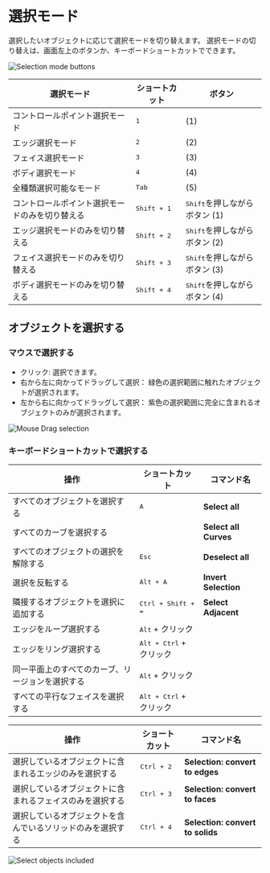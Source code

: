 # 選択モード

選択したいオブジェクトに応じて選択モードを切り替えます。
選択モードの切り替えは、画面左上のボタンか、キーボードショートカットでできます。

![Selection mode buttons](/img/selection-mode-buttons.png)

| 選択モード                                     | ショートカット       | ボタン                                |
| ---------------------------------------------- | -------------------- | ------------------------------------- |
| コントロールポイント選択モード                 | <kbd>1</kbd>         | (1)                                   |
| エッジ選択モード                               | <kbd>2</kbd>         | (2)                                   |
| フェイス選択モード                             | <kbd>3</kbd>         | (3)                                   |
| ボディ選択モード                               | <kbd>4</kbd>         | (4)                                   |
| 全種類選択可能なモード                         | <kbd>Tab</kbd>       | (5)                                   |
| コントロールポイント選択モードのみを切り替える | <kbd>Shift + 1</kbd> | <kbd>Shift</kbd>を押しながらボタン (1) |
| エッジ選択モードのみを切り替える               | <kbd>Shift + 2</kbd> | <kbd>Shift</kbd>を押しながらボタン (2) |
| フェイス選択モードのみを切り替える             | <kbd>Shift + 3</kbd> | <kbd>Shift</kbd>を押しながらボタン (3) |
| ボディ選択モードのみを切り替える               | <kbd>Shift + 4</kbd> | <kbd>Shift</kbd>を押しながらボタン (4) |

## オブジェクトを選択する

### マウスで選択する

- クリック: 選択できます。
- 右から左に向かってドラッグして選択： 緑色の選択範囲に触れたオブジェクトが選択されます。
- 左から右に向かってドラッグして選択： 紫色の選択範囲に完全に含まれるオブジェクトのみが選択されます。

![Mouse Drag selection](/img/mouse-drag-selection.gif)

### キーボードショートカットで選択する

| 操作                                             | ショートカット                   | コマンド名            |
| ------------------------------------------------ | -------------------------------- | --------------------- |
| すべてのオブジェクトを選択する                   | <kbd>A</kbd>                     | **Select all**        |
| すべてのカーブを選択する                         |                                  | **Select all Curves** |
| すべてのオブジェクトの選択を解除する             | <kbd>Esc</kbd>                   | **Deselect all**      |
| 選択を反転する                                   | <kbd>Alt + A</kbd>               | **Invert Selection**  |
| 隣接するオブジェクトを選択に追加する             | <kbd>Ctrl + Shift + =</kbd>      | **Select Adjacent**   |
| エッジをループ選択する                           | <kbd>Alt</kbd> + クリック        |                       |
| エッジをリング選択する                           | <kbd>Alt + Ctrl</kbd> + クリック |                       |
| 同一平面上のすべてのカーブ、リージョンを選択する | <kbd>Alt</kbd> + クリック           |                       |
| すべての平行なフェイスを選択する                 | <kbd>Alt + Ctrl</kbd> + クリック |                       |

| 操作                                                       | ショートカット      | コマンド名                       |
| ---------------------------------------------------------- | ------------------- | -------------------------------- |
| 選択しているオブジェクトに含まれるエッジのみを選択する     | <kbd>Ctrl + 2</kbd> | **Selection: convert to edges**  |
| 選択しているオブジェクトに含まれるフェイスのみを選択する   | <kbd>Ctrl + 3</kbd> | **Selection: convert to faces**  |
| 選択しているオブジェクトを含んでいるソリッドのみを選択する | <kbd>Ctrl + 4</kbd> | **Selection: convert to solids** |

![Select objects included](/img/select-objects-included.gif)


